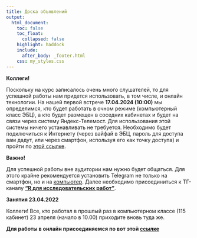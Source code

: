```yaml
---
title: Доска объявлений
output:
  html_document:
    toc: false
    toc_float:
      collapsed: false
    highlight: haddock
    include:
      after_body: _footer.html
    css: my_styles.css
---
```


**Коллеги!**

Поскольку на курс записалось очень много слушателей, то для успешной работы нам придется использовать, в том числе, и онлайн технологии. На нашей первой встрече **17.04.2024 (10:00)** мы определимся, кто будет работать в очном режиме (компьютерный класс ЭБЦ), а кто будет размещен в соседних кабинетах и будет на связи через систему Яндекс-Телемост. Для использования этой системы ничего устанавливать не требуется. Необходимо будет подключиться к Интернету (через вайфай в ЭБЦ, пароль для доступа вам дадут, или через смартфон, используя его как точку доступа) и пройти по [этой ссылке](https://telemost.yandex.ru/j/62606309069166). 


**Важно!**

Для успешной работы вне аудитории нам нужно будет общаться. Для этого крайне рекомендуется установить Telegram не только на смартфон, но и на [компьютер](https://desktop.telegram.org/). Далее необходимо присоединиться к ТГ-каналу [**"R для исследовательских работ"**](https://t.me/+GX06d2X2DAEzMzgy).

**Занятия 23.04.2022**

Коллеги! Все, кто работал в прошлый раз в компьютерном классе (115 кабинет) 23 апреля (начало в 10.00) приходите вновь туда же.

**Для работы в онлайн присоединяемся по вот этой [ссылке](https://telemost.yandex.ru/j/13894335034654)**




